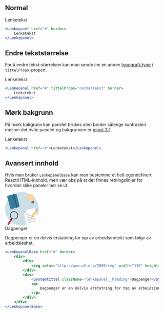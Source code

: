 
## Normal

<Example>
    <Lenkepanel href="#" border>Lenketekst</Lenkepanel>
</Example>

```jsx
<Lenkepanel href="#" border>
    Lenketekst
</Lenkepanel>
```

## Endre tekststørrelse

For å endre tekst-størrelsen kan man sende inn en annen 
[typografi-type](#/resources/typografi) i `tittelProps`-propen.

<Example>
    <Lenkepanel href="#" tittelProps="normaltekst" border>Lenketekst</Lenkepanel>
</Example>

```jsx
<Lenkepanel href="#" tittelProps="normaltekst" border>
    Lenketekst
</Lenkepanel>
```

## Mørk bakgrunn

På mørk bakgrunn kan panelet brukes uten border sålenge kontrasten mellom det hvite panelet og
bakgrunnen er [minst 3:1](https://www.w3.org/TR/WCAG21/#non-text-contrast).

<Example greyBg>
    <Lenkepanel href="#">Lenketekst</Lenkepanel>
</Example>

```jsx
<Lenkepanel href="#">Lenketekst</Lenkepanel>
```

## Avansert innhold

Hvis man bruker `LenkepanelBase` kan man bestemme et helt egendefinert React/HTML-innhold, men 
vær obs på at det finnes retningslinjer for hvordan slike paneler bør se ut.

<Example>
    <LenkepanelBase href="#" style={{padding: '2rem 2.5rem 2rem 2rem'}} border>
        <div style={{display: 'flex', alignItems: 'center'}}>
            <div>
                <svg style={{marginRight: '2rem'}} xmlns="http://www.w3.org/2000/svg" width="110" height="110"><defs><path id="a" d="M.686.654h4.399v5.852H.686z"></path></defs><g fill="none" fillRule="evenodd"><path fill="transparent" d="M-287-1518H993V543H-287z"></path><rect width="796" height="181" fill="transparent" rx="8" transform="translate(-45 -36)"></rect><circle cx="55" cy="55" r="55" fill="#CCDEE6"></circle><g fill="#D8D8D8"><path fill="#337C9B" d="M32.034 5.834l-11.606 3.11-9.517 2.55-4.637 1.242 1.284 4.794 9.069 33.843 1.284 4.795 4.637-1.243 9.518-2.55 11.605-3.11c2.561-.686 4.063-3.389 3.353-6.037L37.956 9.385c-.71-2.648-3.361-4.238-5.922-3.551"></path><path fill="#38363A" d="M38.322 51.833l1.77-.474-12.12-45.233-1.77.474z"></path><path fill="#CE2128" d="M26.593 57.996l-1.179-.613-.713 1.12-.93-3.47 1.892-.507z"></path></g><path fill="#FFF" d="M61.773 69.14l8.95 38.112a2.524 2.524 0 0 0 3.036 1.881l32.913-7.745a2.528 2.528 0 0 0 1.88-3.04L98.279 54.591a2.526 2.526 0 0 0-3.037-1.883L68.425 59.02l-6.652 10.12z"></path><path fill="#C0C0BE" d="M68.425 59.02l1.326 5.645a2.527 2.527 0 0 1-1.88 3.038l-6.098 1.436 6.652-10.12z"></path><path stroke="#8E9294" strokeLinecap="round" strokeWidth="2.152" d="M68.902 74.197l11.982-2.82m-10.721 8.19l24.874-5.853M71.424 84.937l24.873-5.853"></path><path stroke="#8E9294" strokeLinecap="round" strokeWidth="2.264" d="M72.685 90.307l24.873-5.854M73.857 95.297l24.873-5.853M75.021 100.7l24.874-5.853"></path><path fill="#CCDEE6" d="M21.698 86.68c-5.726-3.643-7.42-11.243-3.78-16.976 3.64-5.733 11.231-7.427 16.958-3.784 5.727 3.643 7.42 11.243 3.78 16.976-3.639 5.733-11.231 7.427-16.958 3.784z"></path><path fill="#C42B34" d="M9.283 106.905a2.772 2.772 0 0 1-.851-3.823l8.759-13.798a2.765 2.765 0 0 1 3.817-.852 2.77 2.77 0 0 1 .851 3.822l-8.758 13.799a2.764 2.764 0 0 1-3.818.852"></path><path fill="#2E3137" d="M19.032 90.912c-.86-.547-1.348-1.318-.801-2.179l1.826-2.877a1.841 1.841 0 0 1 2.546-.567 1.847 1.847 0 0 1 .566 2.547l-1.826 2.878c-.547.86-1.452.744-2.31.198"></path><path fill="#D84B55" d="M16.41 91l-8.266 13.021a.925.925 0 0 0 .283 1.275.92.92 0 0 0 1.272-.284l7.912-12.463c-.713-.47-1.083-1.039-1.2-1.549"></path><path fill="#2E3137" d="M27.811 87.523a11.115 11.115 0 0 1-1.117-.196 11.283 11.283 0 0 1-3.577-1.48c-5.295-3.369-6.866-10.423-3.502-15.723 3.366-5.301 10.412-6.874 15.709-3.504 5.296 3.368 6.866 10.422 3.5 15.723a11.317 11.317 0 0 1-2.86 3.053 11.4 11.4 0 0 1-4.72 2.029c-1.127.203-2.284.24-3.433.098m12.57-4.19c3.911-6.16 2.085-14.358-4.069-18.271-6.154-3.915-14.342-2.089-18.253 4.072-3.91 6.16-2.085 14.356 4.07 18.271 6.153 3.915 14.343 2.09 18.252-4.072"></path><path fill="#FFD399" d="M93.445 12.554c2.45 5.367.088 11.707-5.274 14.159-5.361 2.452-11.695.088-14.145-5.279-2.449-5.368-.088-11.707 5.275-14.16 5.361-2.452 11.695-.088 14.144 5.28"></path><path fill="#FFD399" d="M91.45 28.239l-4.274 1.954a2.697 2.697 0 0 1-3.574-1.334l-2.775-6.08a2.7 2.7 0 0 1 1.333-3.578l4.274-1.955a2.696 2.696 0 0 1 3.575 1.334l2.775 6.08a2.702 2.702 0 0 1-1.333 3.579"></path><path fill="#5A5C5D" d="M94.1 30.6l-6.9 3.156a1.255 1.255 0 0 1-1.043-2.284l6.902-3.155a1.253 1.253 0 1 1 1.04 2.282m1.275 2.794l-6.9 3.156a1.254 1.254 0 1 1-1.041-2.283l6.9-3.156a1.254 1.254 0 0 1 1.041 2.283m-1.682 1.387l-3.044 1.392c-.458.21-.4.889.09 1.006.685.164 1.425.11 2.115-.207a3.25 3.25 0 0 0 1.54-1.464c.233-.449-.241-.936-.701-.727"></path><g transform="rotate(-69 92.268 -44.056)"><mask id="b" fill="#fff"><use xlinkHref="#a"></use></mask><path fill="#C42B34" d="M.732 4.08l.397-1.844a1.999 1.999 0 1 1 3.91.842l-.396 1.846A2 2 0 1 1 .732 4.08" mask="url(#b)"></path></g><path fill="#E1CFB4" d="M86.458 79.011l-1.334 7.43 6.268-4.21-2.12-2.355z"></path><path fill="#FECB86" d="M103.266 56.87l-1.644-1.073-14.841 22.72 1.643 1.072z"></path><path fill="#FAA736" d="M104.912 57.945l-1.644-1.074-14.841 22.72 1.644 1.073z"></path><path fill="#FECB86" d="M90.071 80.664l1.644 1.072 14.842-22.72-1.645-1.072zm-3.306-.951c.31.203.774-.055 1.188.215a.513.513 0 0 1 .152.15l.32-.488-1.644-1.073-.297.453s-.028.542.281.743"></path><path fill="#FAA736" d="M88.106 80.078c.205.277.111.67.548.956.44.286.764.042 1.098.118l.32-.488-1.648-1.075-.318.489z"></path><path fill="#FECB86" d="M89.752 81.152a.507.507 0 0 1 .198.08c.414.27.365.797.675 1 .311.204.794-.041.794-.041l.296-.454-1.644-1.073-.32.488z"></path><path fill="#535756" d="M85.123 86.44l2.22-1.488-1.749-1.14zm21.434-27.423l-4.935-3.22.437-.67 4.935 3.22z"></path></g></svg>
            </div>
            <div>
                <Systemtittel className="lenkepanel__heading" style={{marginTop: 0}}>Dagpenger</Systemtittel>
                <p>
                    Dagpenger er en delvis erstatning for tap av arbeidsinntekt som følge av arbeidsløshet.
                </p>
            </div>
        </div>
    </LenkepanelBase>
</Example>

```jsx
<LenkepanelBase href="#" border>
    <div>
        <div>
            <svg xmlns="http://www.w3.org/2000/svg" width="110" height="110"><defs><path id="a" d="M.686.654h4.399v5.852H.686z"></path></defs><g fill="none" fillRule="evenodd"><path fill="transparent" d="M-287-1518H993V543H-287z"></path><rect width="796" height="181" fill="transparent" rx="8" transform="translate(-45 -36)"></rect><circle cx="55" cy="55" r="55" fill="#CCDEE6"></circle><g fill="#D8D8D8"><path fill="#337C9B" d="M32.034 5.834l-11.606 3.11-9.517 2.55-4.637 1.242 1.284 4.794 9.069 33.843 1.284 4.795 4.637-1.243 9.518-2.55 11.605-3.11c2.561-.686 4.063-3.389 3.353-6.037L37.956 9.385c-.71-2.648-3.361-4.238-5.922-3.551"></path><path fill="#38363A" d="M38.322 51.833l1.77-.474-12.12-45.233-1.77.474z"></path><path fill="#CE2128" d="M26.593 57.996l-1.179-.613-.713 1.12-.93-3.47 1.892-.507z"></path></g><path fill="#FFF" d="M61.773 69.14l8.95 38.112a2.524 2.524 0 0 0 3.036 1.881l32.913-7.745a2.528 2.528 0 0 0 1.88-3.04L98.279 54.591a2.526 2.526 0 0 0-3.037-1.883L68.425 59.02l-6.652 10.12z"></path><path fill="#C0C0BE" d="M68.425 59.02l1.326 5.645a2.527 2.527 0 0 1-1.88 3.038l-6.098 1.436 6.652-10.12z"></path><path stroke="#8E9294" strokeLinecap="round" strokeWidth="2.152" d="M68.902 74.197l11.982-2.82m-10.721 8.19l24.874-5.853M71.424 84.937l24.873-5.853"></path><path stroke="#8E9294" strokeLinecap="round" strokeWidth="2.264" d="M72.685 90.307l24.873-5.854M73.857 95.297l24.873-5.853M75.021 100.7l24.874-5.853"></path><path fill="#CCDEE6" d="M21.698 86.68c-5.726-3.643-7.42-11.243-3.78-16.976 3.64-5.733 11.231-7.427 16.958-3.784 5.727 3.643 7.42 11.243 3.78 16.976-3.639 5.733-11.231 7.427-16.958 3.784z"></path><path fill="#C42B34" d="M9.283 106.905a2.772 2.772 0 0 1-.851-3.823l8.759-13.798a2.765 2.765 0 0 1 3.817-.852 2.77 2.77 0 0 1 .851 3.822l-8.758 13.799a2.764 2.764 0 0 1-3.818.852"></path><path fill="#2E3137" d="M19.032 90.912c-.86-.547-1.348-1.318-.801-2.179l1.826-2.877a1.841 1.841 0 0 1 2.546-.567 1.847 1.847 0 0 1 .566 2.547l-1.826 2.878c-.547.86-1.452.744-2.31.198"></path><path fill="#D84B55" d="M16.41 91l-8.266 13.021a.925.925 0 0 0 .283 1.275.92.92 0 0 0 1.272-.284l7.912-12.463c-.713-.47-1.083-1.039-1.2-1.549"></path><path fill="#2E3137" d="M27.811 87.523a11.115 11.115 0 0 1-1.117-.196 11.283 11.283 0 0 1-3.577-1.48c-5.295-3.369-6.866-10.423-3.502-15.723 3.366-5.301 10.412-6.874 15.709-3.504 5.296 3.368 6.866 10.422 3.5 15.723a11.317 11.317 0 0 1-2.86 3.053 11.4 11.4 0 0 1-4.72 2.029c-1.127.203-2.284.24-3.433.098m12.57-4.19c3.911-6.16 2.085-14.358-4.069-18.271-6.154-3.915-14.342-2.089-18.253 4.072-3.91 6.16-2.085 14.356 4.07 18.271 6.153 3.915 14.343 2.09 18.252-4.072"></path><path fill="#FFD399" d="M93.445 12.554c2.45 5.367.088 11.707-5.274 14.159-5.361 2.452-11.695.088-14.145-5.279-2.449-5.368-.088-11.707 5.275-14.16 5.361-2.452 11.695-.088 14.144 5.28"></path><path fill="#FFD399" d="M91.45 28.239l-4.274 1.954a2.697 2.697 0 0 1-3.574-1.334l-2.775-6.08a2.7 2.7 0 0 1 1.333-3.578l4.274-1.955a2.696 2.696 0 0 1 3.575 1.334l2.775 6.08a2.702 2.702 0 0 1-1.333 3.579"></path><path fill="#5A5C5D" d="M94.1 30.6l-6.9 3.156a1.255 1.255 0 0 1-1.043-2.284l6.902-3.155a1.253 1.253 0 1 1 1.04 2.282m1.275 2.794l-6.9 3.156a1.254 1.254 0 1 1-1.041-2.283l6.9-3.156a1.254 1.254 0 0 1 1.041 2.283m-1.682 1.387l-3.044 1.392c-.458.21-.4.889.09 1.006.685.164 1.425.11 2.115-.207a3.25 3.25 0 0 0 1.54-1.464c.233-.449-.241-.936-.701-.727"></path><g transform="rotate(-69 92.268 -44.056)"><mask id="b" fill="#fff"><use xlinkHref="#a"></use></mask><path fill="#C42B34" d="M.732 4.08l.397-1.844a1.999 1.999 0 1 1 3.91.842l-.396 1.846A2 2 0 1 1 .732 4.08" mask="url(#b)"></path></g><path fill="#E1CFB4" d="M86.458 79.011l-1.334 7.43 6.268-4.21-2.12-2.355z"></path><path fill="#FECB86" d="M103.266 56.87l-1.644-1.073-14.841 22.72 1.643 1.072z"></path><path fill="#FAA736" d="M104.912 57.945l-1.644-1.074-14.841 22.72 1.644 1.073z"></path><path fill="#FECB86" d="M90.071 80.664l1.644 1.072 14.842-22.72-1.645-1.072zm-3.306-.951c.31.203.774-.055 1.188.215a.513.513 0 0 1 .152.15l.32-.488-1.644-1.073-.297.453s-.028.542.281.743"></path><path fill="#FAA736" d="M88.106 80.078c.205.277.111.67.548.956.44.286.764.042 1.098.118l.32-.488-1.648-1.075-.318.489z"></path><path fill="#FECB86" d="M89.752 81.152a.507.507 0 0 1 .198.08c.414.27.365.797.675 1 .311.204.794-.041.794-.041l.296-.454-1.644-1.073-.32.488z"></path><path fill="#535756" d="M85.123 86.44l2.22-1.488-1.749-1.14zm21.434-27.423l-4.935-3.22.437-.67 4.935 3.22z"></path></g></svg>
        </div>
        <div>
            <Systemtittel className="lenkepanel__heading">Dagpenger</Systemtittel>
            <p>
                Dagpenger er en delvis erstatning for tap av arbeidsinntekt som følge av arbeidsløshet.
            </p>
        </div>
    </div>
</LenkepanelBase>
```